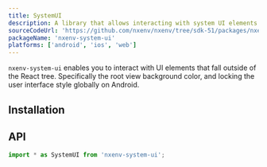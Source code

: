 ```yaml
---
title: SystemUI
description: A library that allows interacting with system UI elements.
sourceCodeUrl: 'https://github.com/nxenv/nxenv/tree/sdk-51/packages/nxenv-system-ui'
packageName: 'nxenv-system-ui'
platforms: ['android', 'ios', 'web']
---
```



`nxenv-system-ui` enables you to interact with UI elements that fall outside of the React tree. Specifically the root view background color, and locking the user interface style globally on Android.

## Installation

<APIInstallSection />

## API

```js
import * as SystemUI from 'nxenv-system-ui';
```

<APISection packageName="nxenv-system-ui" apiName="SystemUI" />
